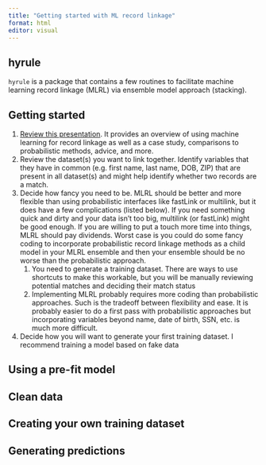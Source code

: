 ```yaml
---
title: "Getting started with ML record linkage"
format: html
editor: visual
---
```


## hyrule

`hyrule` is a package that contains a few routines to facilitate machine learning record linkage (MLRL) via ensemble model approach (stacking).

## Getting started

1.  [Review this presentation](Ensemble%20machine%20learning%20for%20record%20linkage.pdf). It provides an overview of using machine learning for record linkage as well as a case study, comparisons to probabilistic methods, advice, and more.
2.  Review the dataset(s) you want to link together. Identify variables that they have in common (e.g. first name, last name, DOB, ZIP) that are present in all dataset(s) and might help identify whether two records are a match.
3.  Decide how fancy you need to be. MLRL should be better and more flexible than using probabilistic interfaces like fastLink or multilink, but it does have a few complications (listed below). If you need something quick and dirty and your data isn't too big, multilink (or fastLink) might be good enough. If you are willing to put a touch more time into things, MLRL should pay dividends. Worst case is you could do some fancy coding to incorporate probabilistic record linkage methods as a child model in your MLRL ensemble and then your ensemble should be no worse than the probabilistic approach.
    1.  You need to generate a training dataset. There are ways to use shortcuts to make this workable, but you will be manually reviewing potential matches and deciding their match status
    2.  Implementing MLRL probably requires more coding than probabilistic approaches. Such is the tradeoff between flexibility and ease. It is probably easier to do a first pass with probabilistic approaches but incorporating variables beyond name, date of birth, SSN, etc. is much more difficult.
4.  Decide how you will want to generate your first training dataset. I recommend training a model based on fake data

## Using a pre-fit model

## Clean data

## Creating your own training dataset

## Generating predictions
